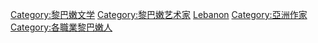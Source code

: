 [[Category:黎巴嫩文学|Category:黎巴嫩文学]]
[[Category:黎巴嫩艺术家|Category:黎巴嫩艺术家]]
[[Category:各國作家|Lebanon]]
[[Category:亞洲作家|Category:亞洲作家]]
[[Category:各職業黎巴嫩人|Category:各職業黎巴嫩人]]